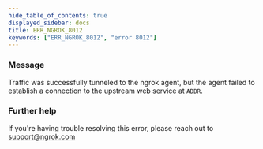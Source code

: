 ```yaml
---
hide_table_of_contents: true
displayed_sidebar: docs
title: ERR_NGROK_8012
keywords: ["ERR_NGROK_8012", "error 8012"]
---
```


### Message

Traffic was successfully tunneled to the ngrok agent, but the agent failed to establish a connection to the upstream web service at `ADDR`.

<ErrorDetails />

### Further help

If you're having trouble resolving this error, please reach out to [support@ngrok.com](mailto:support@ngrok.com?subject=Help%20with%20ERR_NGROK_8012)
